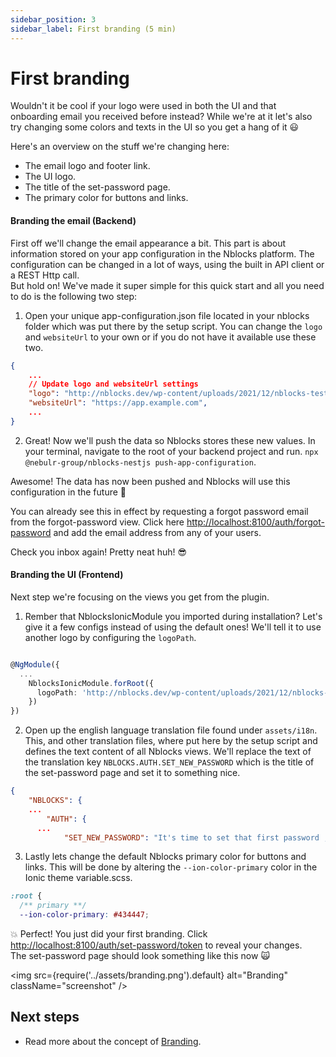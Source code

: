 ```yaml
---
sidebar_position: 3
sidebar_label: First branding (5 min)
---
```


# First branding


Wouldn't it be cool if your logo were used in both the UI and that onboarding email you received before instead?
While we're at it let's also try changing some colors and texts in the UI so you get a hang of it 😃

Here's an overview on the stuff we're changing here: 
* The email logo and footer link.
* The UI logo.
* The title of the set-password page.
* The primary color for buttons and links.

#### Branding the email (Backend)

<Tabs>
<TabItem value="nestjs" label="NestJS" default>

First off we'll change the email appearance a bit. This part is about information stored on your app configuration in the Nblocks platform. 
The configuration can be changed in a lot of ways, using the built in API client or a REST Http call.    
But hold on! We've made it super simple for this quick start and all you need to do is the following two step:
1. Open your unique app-configuration.json file located in your nblocks folder which was put there by the setup script.
You can change the `logo` and `websiteUrl` to your own or if you do not have it available use these two.

```json title="nblocks/config/app-configuration.json"
{
    ...
    // Update logo and websiteUrl settings
    "logo": "http://nblocks.dev/wp-content/uploads/2021/12/nblocks-testlogo.png",
    "websiteUrl": "https://app.example.com",
    ...
}
```

2. Great! Now we'll push the data so Nblocks stores these new values. In your terminal, navigate to the root of your backend project and run.
`npx @nebulr-group/nblocks-nestjs push-app-configuration`.

Awesome! The data has now been pushed and Nblocks will use this configuration in the future 🚀

You can already see this in effect by requesting a forgot password email from the forgot-password view.
Click here [http://localhost:8100/auth/forgot-password](http://localhost:8100/auth/forgot-password) and add the email address from any of your users.

Check you inbox again! Pretty neat huh! 😎

</TabItem>
</Tabs>

#### Branding the UI (Frontend)
Next step we're focusing on the views you get from the plugin.
<Tabs>
<TabItem value="ionic" label="Ionic" default>

1. Rember that NblocksIonicModule you imported during installation? Let's give it a few configs instead of using the default ones! We'll tell it to use another logo by configuring the `logoPath`.

```typescript title="src/app/app.module.ts"

@NgModule({
  ...
    NblocksIonicModule.forRoot({
      logoPath: 'http://nblocks.dev/wp-content/uploads/2021/12/nblocks-testlogo.png', <--- configure logo
    })
})
```

2. Open up the english language translation file found under `assets/i18n`. 
This, and other translation files, where put here by the setup script and defines the text content of all Nblocks views.
We'll replace the text of the translation key `NBLOCKS.AUTH.SET_NEW_PASSWORD` which is the title of the set-password page and set it to something nice.
```json title="src/assets/i18n/nblocks_en.json"
{
	"NBLOCKS": {
    ...
		"AUTH": {
      ...
			"SET_NEW_PASSWORD": "It's time to set that first password ;)", <--- Change this
```

3. Lastly lets change the default Nblocks primary color for buttons and links. 
This will be done by altering the `--ion-color-primary` color in the Ionic theme variable.scss.

```scss title="src/theme/variables.scss"
:root {
  /** primary **/
  --ion-color-primary: #434447;
```

💥 Perfect! You just did your first branding. Click [http://localhost:8100/auth/set-password/token](http://localhost:8100/auth/set-password/token) to reveal your changes.   
The set-password page should look something like this now 🙀

<img
  src={require('../assets/branding.png').default}
  alt="Branding"
  className="screenshot"
/>

</TabItem>
</Tabs>

## Next steps
- Read more about the concept of [Branding](fundamentals/branding.mdx).